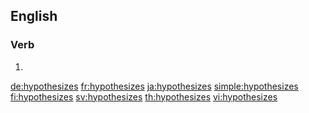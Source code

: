 ==English==

===Verb===
{{head|en|verb form}}

# {{en-third-person singular of|hypothesize}}

[[de:hypothesizes]]
[[fr:hypothesizes]]
[[ja:hypothesizes]]
[[simple:hypothesizes]]
[[fi:hypothesizes]]
[[sv:hypothesizes]]
[[th:hypothesizes]]
[[vi:hypothesizes]]